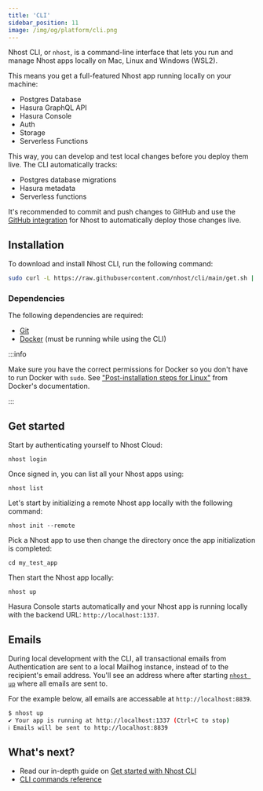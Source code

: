 ```yaml
---
title: 'CLI'
sidebar_position: 11
image: /img/og/platform/cli.png
---
```



Nhost CLI, or `nhost`, is a command-line interface that lets you run and manage Nhost apps locally on Mac, Linux and Windows (WSL2).

This means you get a full-featured Nhost app running locally on your machine:

- Postgres Database
- Hasura GraphQL API
- Hasura Console
- Auth
- Storage
- Serverless Functions

This way, you can develop and test local changes before you deploy them live. The CLI automatically tracks:

- Postgres database migrations
- Hasura metadata
- Serverless functions

It's recommended to commit and push changes to GitHub and use the [GitHub integration](/platform/github-integration) for Nhost to automatically deploy those changes live.

## Installation

To download and install Nhost CLI, run the following command:

```bash
sudo curl -L https://raw.githubusercontent.com/nhost/cli/main/get.sh | bash
```

### Dependencies

The following dependencies are required:

- [Git](https://git-scm.com/downloads)
- [Docker](https://www.docker.com/get-started) (must be running while using the CLI)

:::info

Make sure you have the correct permissions for Docker so you don't have to run Docker with `sudo`. See ["Post-installation steps for Linux"](https://docs.docker.com/engine/install/linux-postinstall/) from Docker's documentation.

:::

## Get started

Start by authenticating yourself to Nhost Cloud:

```
nhost login
```

Once signed in, you can list all your Nhost apps using:

```
nhost list
```

Let's start by initializing a remote Nhost app locally with the following command:

```
nhost init --remote
```

Pick a Nhost app to use then change the directory once the app initialization is completed:

```
cd my_test_app
```

Then start the Nhost app locally:

```
nhost up
```

Hasura Console starts automatically and your Nhost app is running locally with the backend URL: `http://localhost:1337`.

## Emails

During local development with the CLI, all transactional emails from Authentication are sent to a local Mailhog instance, instead of to the recipient's email address. You'll see an address where after starting [`nhost up`](/reference/cli/up) where all emails are sent to.

For the example below, all emails are accessable at `http://localhost:8839`.

```bash
$ nhost up
✔ Your app is running at http://localhost:1337 (Ctrl+C to stop)
ℹ Emails will be sent to http://localhost:8839
```

## What's next?

- Read our in-depth guide on [Get started with Nhost CLI](/platform/overview/get-started-with-nhost-cli)
- [CLI commands reference](/reference/cli)

